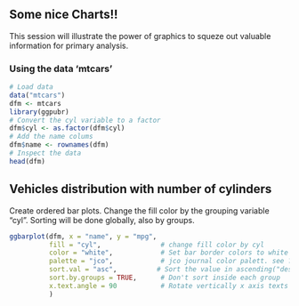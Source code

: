 ## Some nice Charts!!

This session will illustrate the power of graphics to squeze out valuable information for primary analysis.

### Using the data 'mtcars'

```r
# Load data
data("mtcars")
dfm <- mtcars
library(ggpubr)
# Convert the cyl variable to a factor
dfm$cyl <- as.factor(dfm$cyl)
# Add the name colums
dfm$name <- rownames(dfm)
# Inspect the data
head(dfm)
```



## Vehicles distribution with number of cylinders 

Create ordered bar plots. Change the fill color by the grouping variable "cyl". Sorting will be done globally, also by groups.

```r
ggbarplot(dfm, x = "name", y = "mpg",
          fill = "cyl",               # change fill color by cyl
          color = "white",            # Set bar border colors to white
          palette = "jco",            # jco journal color palett. see ?ggpar
          sort.val = "asc",          # Sort the value in ascending("desc /asc") order
          sort.by.groups = TRUE,      # Don't sort inside each group
          x.text.angle = 90           # Rotate vertically x axis texts
          )
```
